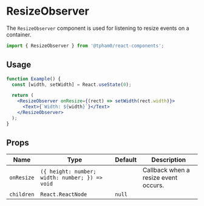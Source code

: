 
<SEO
  title="ResizeObserver"
  scope="Components"
  description="The ResizeObserver component is used for listening to resize events on a container."
/>

# ResizeObserver

The `ResizeObserver` component is used for listening to resize events on a container.

```js
import { ResizeObserver } from '@tpham0/react-components';
```

## Usage

```jsx
function Example() {
  const [width, setWidth] = React.useState(0);

  return (
    <ResizeObserver onResize={(rect) => setWidth(rect.width)}>
      <Text>{`Width: ${width}`}</Text>
    </ResizeObserver>
  );
}
```

## Props

| Name       | Type                                           | Default | Description                          |
| ---------- | ---------------------------------------------- | ------- | ------------------------------------ |
| `onResize` | `({ height: number; width: number; }) => void` |         | Callback when a resize event occurs. |
| `children` | `React.ReactNode`                              | `null`  |                                      |
